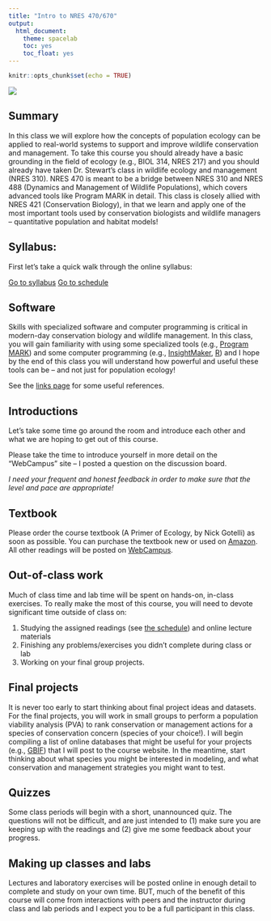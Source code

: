 ```yaml
---
title: "Intro to NRES 470/670"
output: 
  html_document: 
    theme: spacelab
    toc: yes
    toc_float: yes
---
```


```r
knitr::opts_chunk$set(echo = TRUE)
```


![](prairie_dogs2.jpg)    

## Summary

In this class we will explore how the concepts of population ecology can be applied to real-world systems to support and improve wildlife conservation and management. To take this course you should already have a basic grounding in the field of ecology (e.g., BIOL 314, NRES 217) and you should already have taken Dr. Stewart's class in wildlife ecology and management (NRES 310). NRES 470 is meant to be a bridge between NRES 310 and NRES 488 (Dynamics and Management of Wildlife Populations), which covers advanced tools like Program MARK in detail. This class is closely allied with NRES 421 (Conservation Biology), in that we learn and apply one of the most important tools used by conservation biologists and wildlife managers -- quantitative population and habitat models!    

## Syllabus:
First let's take a quick walk through the online syllabus:

[Go to syllabus](index.html)
[Go to schedule](schedule.html)

## Software
Skills with specialized software and computer programming is critical in modern-day conservation biology and wildlife management. In this class, you will gain familiarity with using some specialized tools (e.g., [Program MARK](http://www.phidot.org/software/mark/)) and some computer programming (e.g., [InsightMaker](https://insightmaker.com/), [R](https://cran.r-project.org/)) and I hope by the end of this class you will understand how powerful and useful these tools can be -- and not just for population ecology!

See the [links page](/Links.html) for some useful references.

## Introductions
Let's take some time go around the room and introduce each other and what we are hoping to get out of this course.

Please take the time to introduce yourself in more detail on the "WebCampus" site -- I posted a question on the discussion board.  

*I need your frequent and honest feedback in order to make sure that the level and pace are appropriate!*

## Textbook
Please order the course textbook (A Primer of Ecology, by Nick Gotelli) as soon as possible. You can purchase the textbook new or used on [Amazon](https://www.amazon.com/Primer-Ecology-Fourth-Nicholas-Gotelli/dp/0878933182/ref=sr_1_1?s=books&ie=UTF8&qid=1484867155&sr=1-1&keywords=a+primer+of+ecology). All other readings will be posted on [WebCampus](https://unr.instructure.com/).

## Out-of-class work
Much of class time and lab time will be spent on hands-on, in-class exercises. To really make the most of this course, you will need to devote significant time outside of class on:    

1. Studying the assigned readings (see [the schedule](/schedule.html)) and online lecture materials
2. Finishing any problems/exercises you didn't complete during class or lab
3. Working on your final group projects.  

## Final projects
It is never too early to start thinking about final project ideas and datasets. For the final projects, you will work in small groups to perform a population viability analysis (PVA) to rank conservation or management actions for a species of conservation concern (species of your choice!). I will begin compiling a list of online databases that might be useful for your projects (e.g., [GBIF](gbif.org)) that I will post to the course website. In the meantime, start thinking about what species you might be interested in modeling, and what conservation and management strategies you might want to test.    

## Quizzes
Some class periods will begin with a short, unannounced quiz. The questions will not be difficult, and are just intended to (1) make sure you are keeping up with the readings and (2) give me some feedback about your progress. 

## Making up classes and labs
Lectures and laboratory exercises will be posted online in enough detail to complete and study on your own time. BUT, much of the benefit of this course will come from interactions with peers and the instructor during class and lab periods and I expect you to be a full participant in this class.  







